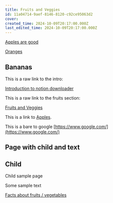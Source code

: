 ```yaml
---
title: Fruits and Veggies
id: 11a04714-9aef-8146-8120-c92ce95063d2
cover: 
created_time: 2024-10-09T20:17:00.000Z
last_edited_time: 2024-10-09T20:17:00.000Z
---
```




[Apples are good](/Has%2520inline%2520db/Database/Apples%2520are%2520good)


[Oranges](/Has%2520inline%2520db/Database/Oranges)


## Bananas

This is a raw link to the intro: 


[Introduction to notion downloader](/Has%2520inline%2520db/Database/Introduction%2520to%2520notion%2520downloader)


This is a raw link to the fruits section: 


[Fruits and Veggies](/Nested%2520Pages%2520and%2520links/Examples/Fruits%2520and%2520Veggies)


This is a link to [Apples](/Has%2520inline%2520db/Database/Apples%2520are%2520good).


This is a bare to google [https://www.google.com/](https://www.google.com/)


## Page with child and text

## Child

Child sample page


Some sample text


[Facts about fruits / vegetables](/Facts%2520about%2520fruits%2520%252F%2520vegetables)

